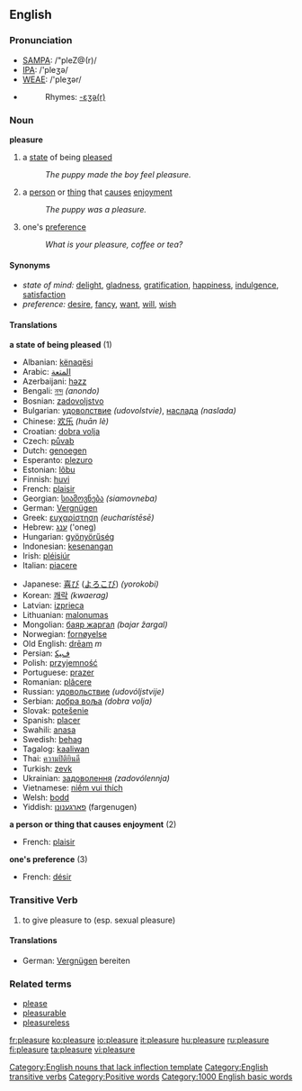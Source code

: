 ==English==

===Pronunciation===
*[[SAMPA]]: /"pleZ@(r)/
*[[IPA]]: /'pleʒə/
*[[WEAE]]: /'pleʒər/
*{{audio|en-us-pleasure.ogg|Audio (US)}}
*:Rhymes: [[Rhymes:English:-ɛʒə(r)|-ɛʒə(r)]]

===Noun===
'''pleasure'''

# a [[state]] of being [[please]]d
#: ''The puppy made the boy feel pleasure.''
# a [[person]] or [[thing]] that [[cause]]s [[enjoyment]]
#: ''The puppy was a pleasure.''
# one's [[preference]]
#: ''What is your pleasure, coffee or tea?''

====Synonyms====
*''state of mind:'' [[delight]], [[gladness]], [[gratification]], [[happiness]], [[indulgence]], [[satisfaction]]
* ''preference:'' [[desire]], [[fancy]], [[want]], [[will]], [[wish]]

====Translations====
'''a state of being pleased''' (1)
{{top}}
*Albanian: [[kënaqësi]]
*Arabic: [[المتعة]]
*Azerbaijani: [[həzz]]
*Bengali: [[নন্দ]] ''(anondo)''
*Bosnian: [[zadovoljstvo]]
*Bulgarian: [[удоволствие]] ''(udovolstvie)'', [[наслада]] ''(naslada)''
*Chinese: [[欢乐]] ''(huān lè)''
*Croatian: [[dobra volja]]
*Czech: [[půvab]]
*Dutch: [[genoegen]]
*Esperanto: [[plezuro]]
*Estonian: [[lõbu]]
*Finnish: [[huvi]]
*French: [[plaisir]]
*Georgian: [[სიამოვნება]] ''(siamovneba)''
*German: [[Vergnügen]]
*Greek: [[ευχαρίστηση]] ''(eucharístēsē)''
*Hebrew: [[ענג]] ('oneg)
*Hungarian: [[gyönyörűség]]
*Indonesian: [[kesenangan]]
*Irish: [[pléisiúr]]
*Italian: [[piacere]]
{{mid}}
*Japanese: [[喜び]] ([[よろこび]]) ''(yorokobi)''
*Korean: [[쾌락]] ''(kwaerag)''
*Latvian: [[izprieca]]
*Lithuanian: [[malonumas]]
*Mongolian: [[баяр жаргал]] ''(bajar žargal)''
*Norwegian: [[fornøyelse]]
*Old English: [[dream#Old English|drēam]] ''m''
*Persian: [[ﻑﻴﻜ]]
*Polish: [[przyjemność]]
*Portuguese: [[prazer]]
*Romanian: [[plăcere]]
*Russian: [[удовольствие]] ''(udovóljstvije)''
*Serbian: [[добра воља]] ''(dobra volja)''
*Slovak: [[potešenie]]
*Spanish: [[placer]]
*Swahili: [[anasa]]
*Swedish: [[behag]]
*Tagalog: [[kaaliwan]]
*Thai: [[ความปิติยินดี]]
*Turkish: [[zevk]]
*Ukrainian: [[задоволення]] ''(zadovólennja)''
*Vietnamese: [[niềm vui thích]]
*Welsh: [[bodd]]
*Yiddish: [[פארגענונן]] (fargenugen)
{{bottom}}

'''a person or thing that causes enjoyment''' (2)
{{top}}
*French: [[plaisir]] {{m}}
{{mid}}
{{bottom}}

'''one's preference''' (3)
{{top}}
*French: [[désir]] {{m}}
{{mid}}
{{bottom}}

===Transitive Verb===
{{en-verb|pleasur|ing}}

# to give pleasure to (esp. sexual pleasure)

====Translations====
*German: [[Vergnügen]] bereiten

===Related terms===
* [[please]] {{pos_v}}
* [[pleasurable]]
* [[pleasureless]]

[[Category:English nouns that lack inflection template]]
[[Category:English transitive verbs]]
[[Category:Positive words]]
[[Category:1000 English basic words]]

[[fr:pleasure]]
[[ko:pleasure]]
[[io:pleasure]]
[[it:pleasure]]
[[hu:pleasure]]
[[ru:pleasure]]
[[fi:pleasure]]
[[ta:pleasure]]
[[vi:pleasure]]